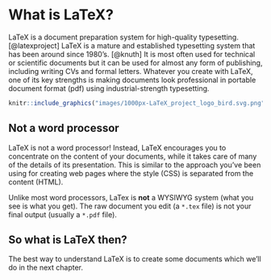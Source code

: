 # What is LaTeX? {#latex}

LaTeX is a document preparation system for high-quality typesetting. [@latexproject] LaTeX is a mature and established typesetting system that has been around since 1980's. [@knuth] It is most often used for technical or scientific documents but it can be used for almost any form of publishing, including writing CVs and formal letters. Whatever you create with LaTeX, one of its key strengths is making documents look professional in portable document format (pdf) using industrial-strength typesetting.

```r
knitr::include_graphics("images/1000px-LaTeX_project_logo_bird.svg.png")
```

## Not a word processor
LaTeX is not a word processor! Instead, LaTeX encourages you to concentrate on the content of your documents, while it takes care of many of the details of its presentation. This is similar to the approach you've been using for creating web pages where the style (CSS) is separated from the content (HTML).

Unlike most word processors, LaTex is **not** a WYSIWYG system (what you see is what you get). The raw document you edit (a `*.tex` file) is not your final output (usually a `*.pdf` file).

## So what is LaTeX then?

The best way to understand LaTeX is to create some documents which we'll do in the next chapter.
